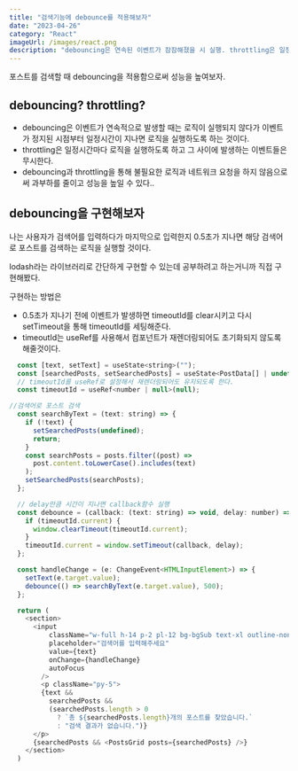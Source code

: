 ```yaml
---
title: "검색기능에 debounce를 적용해보자"
date: "2023-04-26"
category: "React"
imageUrl: /images/react.png
description: "debouncing은 연속된 이벤트가 잠잠해졌을 시 실행. throttling은 일정시간마다 실행"
---
```


포스트를 검색할 때 debouncing을 적용함으로써 성능을 높여보자.

## debouncing? throttling?

- debouncing은 이벤트가 연속적으로 발생할 때는 로직이 실행되지 않다가 이벤트가 정지된 시점부터 일정시간이 지나면 로직을 실행하도록 하는 것이다.
- throttling은 일정시간마다 로직을 실행하도록 하고 그 사이에 발생하는 이벤트들은 무시한다.
- debouncing과 throttling을 통해 불필요한 로직과 네트워크 요청을 하지 않음으로써 과부하를 줄이고 성능을 높일 수 있다..

## debouncing을 구현해보자

나는 사용자가 검색어를 입력하다가 마지막으로 입력한지 0.5초가 지나면 해당 검색어로 포스트를 검색하는 로직을 실행할 것이다.

lodash라는 라이브러리로 간단하게 구현할 수 있는데 공부하려고 하는거니까 직접 구현해봤다.

구현하는 방법은

- 0.5초가 지나기 전에 이벤트가 발생하면 timeoutId를 clear시키고 다시 setTimeout을 통해 timeoutId를 세팅해준다.
- timeoutId는 useRef를 사용해서 컴포넌트가 재렌더링되어도 초기화되지 않도록 해줄것이다.

```js
  const [text, setText] = useState<string>("");
  const [searchedPosts, setSearchedPosts] = useState<PostData[] | undefined>(undefined);
  // timeoutId를 useRef로 설정해서 재렌더링되어도 유지되도록 한다.
  const timeoutId = useRef<number | null>(null);

//검색어로 포스트 검색
  const searchByText = (text: string) => {
    if (!text) {
      setSearchedPosts(undefined);
      return;
    }
    const searchPosts = posts.filter((post) =>
      post.content.toLowerCase().includes(text)
    );
    setSearchedPosts(searchPosts);
  };

  // delay만큼 시간이 지나면 callback함수 실행
  const debounce = (callback: (text: string) => void, delay: number) => {
    if (timeoutId.current) {
      window.clearTimeout(timeoutId.current);
    }
    timeoutId.current = window.setTimeout(callback, delay);
  };

  const handleChange = (e: ChangeEvent<HTMLInputElement>) => {
    setText(e.target.value);
    debounce(() => searchByText(e.target.value), 500);
  };

  return (
    <section>
      <input
          className="w-full h-14 p-2 pl-12 bg-bgSub text-xl outline-none focus:border"
          placeholder="검색어를 입력해주세요"
          value={text}
          onChange={handleChange}
          autoFocus
        />
        <p className="py-5">
        {text &&
          searchedPosts &&
          (searchedPosts.length > 0
            ? `총 ${searchedPosts.length}개의 포스트를 찾았습니다.`
            : "검색 결과가 없습니다.")}
      </p>
      {searchedPosts && <PostsGrid posts={searchedPosts} />}
    </section>
  )
```
